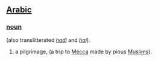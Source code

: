 == [[Arabic]] ==
=== [[noun]] ===

(also translitterated ''[[hadj]]'' and ''[[haj]]'').

# a pilgrimage, (a trip to [[Mecca]] made by pious [[Muslim]]s).